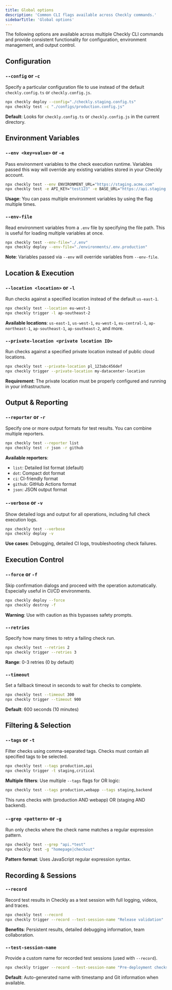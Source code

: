 ```yaml
---
title: Global options
description: 'Common CLI flags available across Checkly commands.'
sidebarTitle: 'Global options'
---
```


The following options are available across multiple Checkly CLI commands and provide consistent functionality for configuration, environment management, and output control.

## Configuration

### `--config` or `-c`
Specify a particular configuration file to use instead of the default `checkly.config.ts` or `checkly.config.js`.

```bash
npx checkly deploy --config="./checkly.staging.config.ts"
npx checkly test -c "./configs/production.config.js"
```

**Default**: Looks for `checkly.config.ts` or `checkly.config.js` in the current directory.

## Environment Variables

### `--env <key=value>` or `-e`
Pass environment variables to the check execution runtime. Variables passed this way will override any existing variables stored in your Checkly account.

```bash
npx checkly test --env ENVIRONMENT_URL="https://staging.acme.com"
npx checkly test -e API_KEY="test123" -e BASE_URL="https://api.staging.com"
```

**Usage**: You can pass multiple environment variables by using the flag multiple times.

### `--env-file`
Read environment variables from a `.env` file by specifying the file path. This is useful for loading multiple variables at once.

```bash
npx checkly test --env-file="./.env"
npx checkly deploy --env-file="./environments/.env.production"
```

**Note**: Variables passed via `--env` will override variables from `--env-file`.

## Location & Execution

### `--location <location>` or `-l`
Run checks against a specified location instead of the default `us-east-1`.

```bash
npx checkly test --location eu-west-1
npx checkly trigger -l ap-southeast-2
```

**Available locations**: `us-east-1`, `us-west-1`, `eu-west-1`, `eu-central-1`, `ap-northeast-1`, `ap-southeast-1`, `ap-southeast-2`, and more.

### `--private-location <private location ID>`
Run checks against a specified private location instead of public cloud locations.

```bash
npx checkly test --private-location pl_123abc456def
npx checkly trigger --private-location my-datacenter-location
```

**Requirement**: The private location must be properly configured and running in your infrastructure.

## Output & Reporting

### `--reporter` or `-r`
Specify one or more output formats for test results. You can combine multiple reporters.

```bash
npx checkly test --reporter list
npx checkly test -r json -r github
```

**Available reporters**:
- `list`: Detailed list format (default)
- `dot`: Compact dot format
- `ci`: CI-friendly format
- `github`: GitHub Actions format
- `json`: JSON output format

### `--verbose` or `-v`
Show detailed logs and output for all operations, including full check execution logs.

```bash
npx checkly test --verbose
npx checkly deploy -v
```

**Use cases**: Debugging, detailed CI logs, troubleshooting check failures.

## Execution Control

### `--force` or `-f`
Skip confirmation dialogs and proceed with the operation automatically. Especially useful in CI/CD environments.

```bash
npx checkly deploy --force
npx checkly destroy -f
```

**Warning**: Use with caution as this bypasses safety prompts.

### `--retries`
Specify how many times to retry a failing check run.

```bash
npx checkly test --retries 2
npx checkly trigger --retries 3
```

**Range**: 0-3 retries (0 by default)

### `--timeout`
Set a fallback timeout in seconds to wait for checks to complete.

```bash
npx checkly test --timeout 300
npx checkly trigger --timeout 900
```

**Default**: 600 seconds (10 minutes)

## Filtering & Selection

### `--tags` or `-t`
Filter checks using comma-separated tags. Checks must contain all specified tags to be selected.

```bash
npx checkly test --tags production,api
npx checkly trigger -t staging,critical
```

**Multiple filters**: Use multiple `--tags` flags for OR logic:
```bash
npx checkly test --tags production,webapp --tags staging,backend
```
This runs checks with (production AND webapp) OR (staging AND backend).

### `--grep <pattern>` or `-g`
Run only checks where the check name matches a regular expression pattern.

```bash
npx checkly test --grep "api.*test"
npx checkly test -g "homepage|checkout"
```

**Pattern format**: Uses JavaScript regular expression syntax.

## Recording & Sessions

### `--record`
Record test results in Checkly as a test session with full logging, videos, and traces.

```bash
npx checkly test --record
npx checkly trigger --record --test-session-name "Release validation"
```

**Benefits**: Persistent results, detailed debugging information, team collaboration.

### `--test-session-name`
Provide a custom name for recorded test sessions (used with `--record`).

```bash
npx checkly trigger --record --test-session-name "Pre-deployment checks"
```

**Default**: Auto-generated name with timestamp and Git information when available.